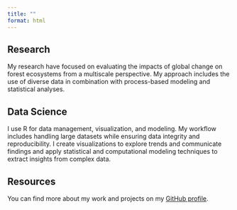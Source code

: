```yaml
---
title: ""
format: html
---
```


## Research

My research have focused on evaluating the impacts of global change on forest ecosystems from a multiscale perspective. 
My approach includes the use of diverse data in combination with process-based modeling and statistical analyses. 

## Data Science
I use R for data management, visualization, and modeling. My workflow includes handling large datasets while ensuring data integrity and reproducibility. I create visualizations to explore trends and communicate findings and apply statistical and computational modeling techniques to extract insights from complex data.

## Resources
You can find more about my work and projects on my [GitHub profile](https://github.com/lauramarques).
